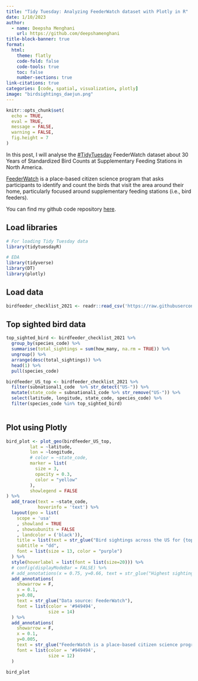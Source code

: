 ```yaml
---
title: "Tidy Tuesday: Analyzing FeederWatch dataset with Plotly in R"
date: 1/10/2023
author:
  - name: Deepsha Menghani 
    url: https://github.com/deepshamenghani
title-block-banner: true
format:
  html:
    theme: flatly
    code-fold: false
    code-tools: true
    toc: false
    number-sections: true
link-citations: true
categories: [code, spatial, visualization, plotly]
image: "birdsightings_daejun.png"
---
```


```r
knitr::opts_chunk$set(
  echo = TRUE,
  eval = TRUE,
  message = FALSE,
  warning = FALSE,
  fig.height = 7
)
```

In this post, I will analyse the [#TidyTuesday](https://github.com/rfordatascience/tidytuesday/tree/master/) FeederWatch dataset about 30 Years of Standardized Bird Counts at Supplementary Feeding Stations in North America.

[FeederWatch](https://www.frontiersin.org/articles/10.3389/fevo.2021.619682/full) is a place-based citizen science program that asks participants to identify and count the birds that visit the area around their home, particularly focused around supplementary feeding stations (i.e., bird feeders).

::: callout-tip
You can find my github code repository [here](https://github.com/deepshamenghani/tidytuesday/tree/master/2023/Week2_birdfeeder).
:::

## Load libraries

```r

# For loading Tidy Tuesday data
library(tidytuesdayR)

# EDA
library(tidyverse)
library(DT)
library(plotly)


```

## Load data

```r
birdfeeder_checklist_2021 <- readr::read_csv('https://raw.githubusercontent.com/rfordatascience/tidytuesday/master/data/2023/2023-01-10/PFW_2021_public.csv')

```

## Top sighted bird data

```r
top_sighted_bird <- birdfeeder_checklist_2021 %>% 
  group_by(species_code) %>% 
  summarise(total_sightings = sum(how_many, na.rm = TRUE)) %>% 
  ungroup() %>% 
  arrange(desc(total_sightings)) %>% 
  head(1) %>%
  pull(species_code)

```

```r
birdfeeder_US_top <- birdfeeder_checklist_2021 %>% 
  filter(subnational1_code  %>% str_detect("US-")) %>% 
  mutate(state_code = subnational1_code %>% str_remove("US-")) %>% 
  select(latitude, longitude, state_code, species_code) %>% 
  filter(species_code %in% top_sighted_bird)
    
```

## Plot using Plotly

```r

bird_plot <- plot_geo(birdfeeder_US_top,
         lat = ~latitude,
         lon = ~longitude,
         # color = ~state_code,
         marker = list(
           size = 3, 
           opacity = 0.3,
           color = "yellow"
         ),
         showlegend = FALSE
) %>% 
  add_trace(text = ~state_code,
            hoverinfo = 'text') %>% 
  layout(geo = list(
    scope = 'usa'
    , showland = TRUE
    , showsubunits = FALSE
    , landcolor = ('black')), 
    title = list(text = str_glue("Bird sightings across the US for {top_sighted_bird} \n Nov, 2020 to Apr, 2021"), y = 0.95, x = 0.5, xanchor = 'center', yanchor =  'top'),
    subtitle = "dd",
    font = list(size = 13, color = "purple")
  ) %>% 
  style(hoverlabel = list(font = list(size=20))) %>% 
  # config(displayModeBar = FALSE) %>%
  # add_annotations(x = 0.75, y=0.66, text = str_glue("Highest sightings\nPA"), ax = 5, ay = -80, font = list(size = 14)) %>% 
  add_annotations(
    showarrow = F,
    x = 0.1,
    y=0.08,
    text = str_glue("Data source: FeederWatch"),
    font = list(color = '#949494',
                size = 14)
  ) %>% 
  add_annotations(
    showarrow = F,
    x = 0.1,
    y=0.005,
    text = str_glue("FeederWatch is a place-based citizen science program that asks participants \nto identify and count the birds that visit the area around their home.    "),
    font = list(color = '#949494',
                size = 12)
  )

bird_plot
```
